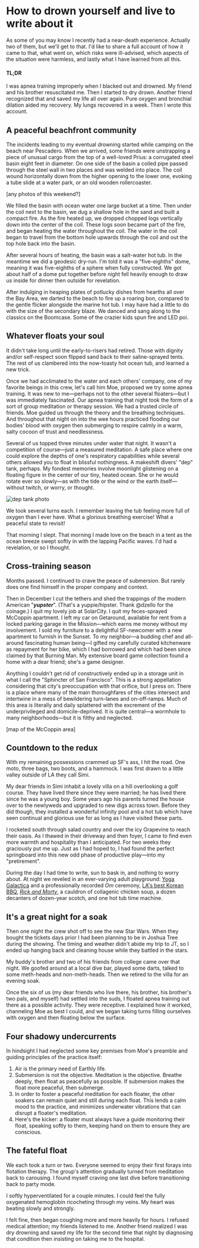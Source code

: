 # How to drown yourself and live to write about it

As some of you may know I recently had a near-death experience. Actually two of them, but we'll get to that. I'd like to share a full account of how it came to that, what went on, which risks were ill-advised, which aspects of the situation were harmless, and lastly what I have learned from all this.

#### TL;DR
I was apnea training improperly when I blacked out and drowned. My friend and his brother resuscitated me. Then I started to dry drown. Another friend recognized that and saved my life all over again. Pure oxygen and bronchial dilation aided my recovery. My lungs recovered in a week. Then I wrote this account.

## A peaceful beachfront community

The incidents leading to my eventual drowning started while camping on the beach near Pescadero. When we arrived, some friends were unstrapping a piece of unusual cargo from the top of a well-loved Prius: a corrugated steel basin eight feet in diameter. On one side of the basin a coiled pipe passed through the steel wall in two places and was welded into place. The coil wound horizontally down from the higher opening to the lower one, evoking a tube slide at a water park, or an old wooden rollercoaster.

[any photos of this weekend?]

We filled the basin with ocean water one large bucket at a time. Then under the coil next to the basin, we dug a shallow hole in the sand and built a compact fire. As the fire heated up, we dropped chopped logs vertically down into the center of the coil. These logs soon became part of the fire, and began heating the water throughout the coil. The water in the coil began to travel from the bottom hole upwards through the coil and out the top hole back into the basin.

After several hours of heating, the basin was a salt-water hot tub. In the meantime we did a geodesic dry-run. I'm told it was a "five-eighths" dome, meaning it was five-eighths of a sphere when fully constructed. We got about half of a dome put together before night fell heavily enough to draw us inside for dinner then outside for revelation.

After indulging in heaping plates of potlucky dishes from hearths all over the Bay Area, we darted to the beach to fire up a roaring bon, compared to the gentle flicker alongside the marine hot tub. I may have had a little to do with the size of the secondary blaze. We danced and sang along to the classics on the Boomcase. Some of the crazier kids spun fire and LED poi.

## Whatever floats your soul

It didn't take long until the early-to-risers had retired. Those with dignity and/or self-respect soon flipped sand back to their saline-sprayed tents. The rest of us clambered into the now-toasty hot ocean tub, and learned a new trick.

Once we had acclimated to the water and each others' company, one of my favorite beings in this crew, let's call him Moe, proposed we try some apnea training. It was new to me—perhaps not to the other several floaters—but I was immediately fascinated. Our apnea training that night took the form of a sort of group meditation or therapy session. We had a trusted circle of friends. Moe guided us through the theory and the breathing techniques. And throughout that night on into the wee hours practiced flooding our bodies' blood with oxygen then submerging to respire calmly in a warm, salty cocoon of trust and needlessness.

Several of us topped three minutes under water that night. It wasn't a competition of course—just a measured meditation. A safe place where one could explore the depths of one's respiratory capabilities while several others allowed you to float in blissful nothingness. A makeshift divers' "dep" tank, perhaps. My fondest memories involve moonlight glistening on a floating figure in the center of our tiny, heated ocean. She or he would rotate ever so slowly—as with the tide or the wind or the earth itself—without twitch, or worry, or thought.

![dep tank photo]()

We took several turns each. I remember leaving the tub feeling more full of oxygen than I ever have. What a glorious breathing exercise! What a peaceful state to revisit!

That morning I slept. That morning I made love on the beach in a tent as the ocean breeze swept softly in with the lapping Pacific waves. I'd had a revelation, or so I thought.

## Cross-training season

Months passed. I continued to crave the peace of submersion. But rarely does one find himself in the proper company and context.

Then in December I cut the tethers and shed the trappings of the modern American "***yupster***". (That's a yuppie/hipster. Thank @dzello for the coinage.) I quit my lovely job at SolarCity. I quit my feces-sprayed McCoppin apartment. I left my car on Getaround, available for rent from a locked parking garage in the Mission—which earns me money without my involvement. I sold my furniture to a delightful SF-newcomer with a new apartment to furnish in the Sunset. To my neighbor—a budding chef and all-around fascinating human being—I gifted my carefully curated kitchenware as repayment for her bike, which I had borrowed and which had been since claimed by that Burning Man. My extensive board game collection found a home with a dear friend; she's a game designer.

Anything I couldn't get rid of constructively ended up in a storage unit in what I call the "Sphincter of San Francisco". This is a strong appellation considering that city's preoccupation with that orifice, but I press on. There is a place where many of the main thoroughfares of the cities intersect and intertwine in a mess of bewildering turn-lanes and on-off-ramps. Much of this area is literally and daily splattered with the excrement of the underprivileged and domicile-deprived. It is quite central—a wormhole to many neighborhoods—but it is filthy and neglected.

[map of the McCoppin area]

## Countdown to the redux

With my remaining possessions crammed up SF's ass, I hit the road. One moto, three bags, two boots, and a hammock. I was first drawn to a little valley outside of LA they call Simi.

My dear friends in Simi inhabit a lovely villa on a hill overlooking a golf course. They have lived there since they were married; he has lived there since he was a young boy. Some years ago his parents turned the house over to the newlyweds and upgraded to new digs across town. Before they did though, they installed a wonderful infinity pool and a hot tub which have seen continual and glorious use for as long as I have visited these parts.

I rocketed south through salad country and over the icy Grapevine to reach their oasis. As I thawed in their driveway and then foyer, I came to find even more warmth and hospitality than I anticipated. For two weeks they graciously put me up. Just as I had hoped to, I had found the perfect springboard into this new odd phase of productive play—into my "pretirement".

During the day I had time to write, sun to bask in, and nothing to worry about. At night we reveled in an ever-varying adult playground: [Yoga Galactica](https://www.facebook.com/yogagalactica/) and a professionally recorded *Om* ceremony, [LA's best Korean BBQ](http://www.parksbbq.com/), [*Rick and Morty*](http://www.adultswim.com/videos/rick-and-morty/), a cauldron of collagenic chicken soup, a dozen decanters of dozen-year scotch, and one hot tub time machine.

## It's a great night for a soak

Then one night the crew shot off to see the new Star Wars. When they bought the tickets days prior I had been planning to be in Joshua Tree during the showing. The timing and weather didn't abide my trip to JT, so I ended up hanging back and cleaning house while they battled in the stars.

My buddy's brother and two of his friends from college came over that night. We goofed around at a local dive bar, played some darts, talked to some meth-heads and non-meth-heads. Then we retired to the villa for an evening soak.

Once the six of us (my dear friends who live there, his brother,  his brother's two pals, and myself) had settled into the suds, I floated apnea training out there as a possible activity. They were receptive. I explained how it worked, channeling Moe as best I could, and we began taking turns filling ourselves with oxygen and then floating below the surface.

## Four shadowy undercurrents

In hindsight I had neglected some key premises from Moe's preamble and guiding principles of the practice itself:

1. Air is the primary need of Earthly life.
2. Submersion is not the objective. Meditation is the objective. Breathe deeply, then float as peacefully as possible. If submersion makes the float more peaceful, then submerge.
3. In order to foster a peaceful meditation for each floater, the other soakers can remain quiet and still during each float. This lends a calm mood to the practice, and minimizes underwater vibrations that can disrupt a floater's meditation.
4. Here's the kicker: a floater must always have a guide monitoring their float, speaking softly to them, keeping hand on them to ensure they are conscious.

## The fateful float

We each took a turn or two. Everyone seemed to enjoy their first forays into flotation therapy. The group's attention gradually turned from meditation back to carousing. I found myself craving one last dive before transitioning back to party mode.

I softly hyperventilated for a couple minutes. I could feel the fully oxygenated hemoglobin ricocheting through my veins. My heart was beating slowly and strongly.

I felt fine, then began coughing more and more heavily for hours. I refused medical attention; my friends listened to me. Another friend realized I was dry drowning and saved my life for the second time that night by diagnosing that condition then insisting on taking me to the hospital.
